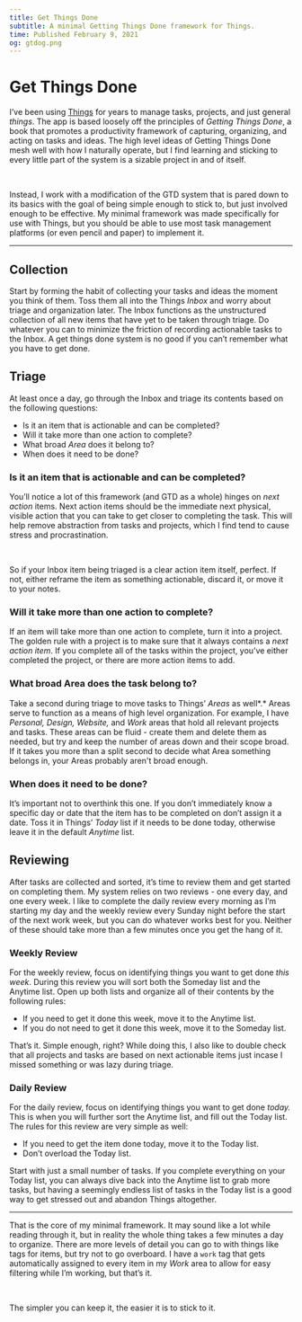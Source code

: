 ```yaml
---
title: Get Things Done
subtitle: A minimal Getting Things Done framework for Things.
time: Published February 9, 2021
og: gtdog.png
---
```


# Get Things Done

<CustomImage
  size="small"
  width="444"
  height="160"
  src="/images/posts/gtdimage.png"
/>

I’ve been using [Things](https://culturedcode.com/things/) for years to manage tasks, projects, and just general _things_. The app is based loosely off the principles of _Getting Things Done_, a book that promotes a productivity framework of capturing, organizing, and acting on tasks and ideas. The high level ideas of Getting Things Done mesh well with how I naturally operate, but I find learning and sticking to every little part of the system is a sizable project in and of itself.

<br />

Instead, I work with a modification of the GTD system that is pared down to its basics with the goal of being simple enough to stick to, but just involved enough to be effective. My minimal framework was made specifically for use with Things, but you should be able to use most task management platforms (or even pencil and paper) to implement it.

---

## Collection

Start by forming the habit of collecting your tasks and ideas the moment you think of them. Toss them all into the Things _Inbox_ and worry about triage and organization later. The Inbox functions as the unstructured collection of all new items that have yet to be taken through triage. Do whatever you can to minimize the friction of recording actionable tasks to the Inbox. A get things done system is no good if you can’t remember what you have to get done.

<CustomImage
  size="small"
  width="444"
  height="160"
  src="/images/posts/gtdimage2.png"
/>

## Triage

At least once a day, go through the Inbox and triage its contents based on the following questions:

- Is it an item that is actionable and can be completed?
- Will it take more than one action to complete?
- What broad _Area_ does it belong to?
- When does it need to be done?

### Is it an item that is actionable and can be completed?

You’ll notice a lot of this framework (and GTD as a whole) hinges on _next action_ items. Next action items should be the immediate next physical, visible action that you can take to get closer to completing the task. This will help remove abstraction from tasks and projects, which I find tend to cause stress and procrastination.

<br />

So if your Inbox item being triaged is a clear action item itself, perfect. If not, either reframe the item as something actionable, discard it, or move it to your notes.

### Will it take more than one action to complete?

If an item will take more than one action to complete, turn it into a project. The golden rule with a project is to make sure that it always contains a _next action item_. If you complete all of the tasks within the project, you’ve either completed the project, or there are more action items to add.

### What broad Area does the task belong to?

Take a second during triage to move tasks to Things’ _Areas_ as well*.* Areas serve to function as a means of high level organization. For example, I have _Personal, Design, Website,_ and _Work_ areas that hold all relevant projects and tasks. These areas can be fluid - create them and delete them as needed, but try and keep the number of areas down and their scope broad. If it takes you more than a split second to decide what Area something belongs in, your Areas probably aren't broad enough.

### When does it need to be done?

It’s important not to overthink this one. If you don’t immediately know a specific day or date that the item has to be completed on don’t assign it a date. Toss it in Things’ _Today_ list if it needs to be done today, otherwise leave it in the default _Anytime_ list.

## Reviewing

<CustomImage
  size="small"
  width="444"
  height="160"
  src="/images/posts/gtdimage3.png"
/>

After tasks are collected and sorted, it’s time to review them and get started on completing them. My system relies on two reviews - one every day, and one every week. I like to complete the daily review every morning as I’m starting my day and the weekly review every Sunday night before the start of the next work week, but you can do whatever works best for you. Neither of these should take more than a few minutes once you get the hang of it.

### Weekly Review

For the weekly review, focus on identifying things you want to get done _this week_. During this review you will sort both the Someday list and the Anytime list. Open up both lists and organize all of their contents by the following rules:

- If you need to get it done this week, move it to the Anytime list.
- If you do not need to get it done this week, move it to the Someday list.

That’s it. Simple enough, right? While doing this, I also like to double check that all projects and tasks are based on next actionable items just incase I missed something or was lazy during triage.

### Daily Review

For the daily review, focus on identifying things you want to get done _today._ This is when you will further sort the Anytime list, and fill out the Today list. The rules for this review are very simple as well:

- If you need to get the item done today, move it to the Today list.
- Don’t overload the Today list.

Start with just a small number of tasks. If you complete everything on your Today list, you can always dive back into the Anytime list to grab more tasks, but having a seemingly endless list of tasks in the Today list is a good way to get stressed out and abandon Things altogether.

---

That is the core of my minimal framework. It may sound like a lot while reading through it, but in reality the whole thing takes a few minutes a day to organize. There are more levels of detail you can go to with things like tags for items, but try not to go overboard. I have a `work` tag that gets automatically assigned to every item in my _Work_ area to allow for easy filtering while I’m working, but that’s it.

<br />

The simpler you can keep it, the easier it is to stick to it.
